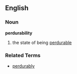 == English ==
=== Noun ===
'''perdurability'''
# the state of being [[perdurable]]

=== Related Terms ===
*[[perdurably]]